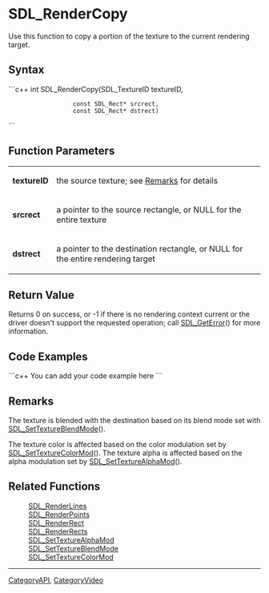 <!-- pragma section-numbers off -->
<!-- pragma disable-camelcase -->

= SDL_RenderCopy =
Use this function to copy a portion of the texture to the current rendering target.


== Syntax ==
```c++
int SDL_RenderCopy(SDL_TextureID   textureID,
                   const SDL_Rect* srcrect,
                   const SDL_Rect* dstrect)
```

== Function Parameters ==
{|
|'''textureID'''
|the source texture; see [[#Remarks|Remarks]] for details
|-
|'''srcrect'''
|a pointer to the source rectangle, or NULL for the entire texture
|-
|'''dstrect'''
|a pointer to the destination rectangle, or NULL for the entire rendering target
|}

== Return Value ==
Returns 0 on success, or -1 if there is no rendering context current or the
driver doesn't support the requested operation; call [[SDL_GetError]]() for more information.

== Code Examples ==
```c++
You can add your code example here
```

== Remarks ==
The texture is blended with the destination based on its blend mode set with [[SDL_SetTextureBlendMode]]().

The texture color is affected based on the color modulation set by [[SDL_SetTextureColorMod]]().  The texture alpha is affected based on the alpha modulation set by [[SDL_SetTextureAlphaMod]]().

== Related Functions ==
:[[SDL_RenderLines]]
:[[SDL_RenderPoints]]
:[[SDL_RenderRect]]
:[[SDL_RenderRects]]
:[[SDL_SetTextureAlphaMod]]
:[[SDL_SetTextureBlendMode]]
:[[SDL_SetTextureColorMod]]

----
[[CategoryAPI]], [[CategoryVideo]]
